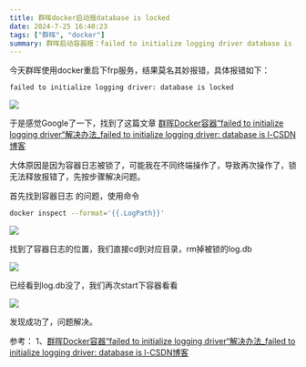 ```yaml
---
title: 群晖docker启动报database is locked
date: 2024-7-25 16:40:23
tags: ["群晖", "docker"]
summary: 群晖启动容器报：failed to initialize logging driver database is locked
---
```


今天群晖使用docker重启下frp服务，结果莫名其妙报错，具体报错如下：

```bash
failed to initialize logging driver: database is locked
```

![](https://dzh213.oss-cn-beijing.aliyuncs.com/blog/20240725163542.png)

于是感觉Google了一下，找到了这篇文章 [群晖Docker容器“failed to initialize logging driver“解决办法\_failed to initialize logging driver: database is l-CSDN博客](https://blog.csdn.net/qq_43419705/article/details/127337896)

大体原因是因为容器日志被锁了，可能我在不同终端操作了，导致再次操作了，锁无法释放报错了，先按步骤解决问题。

首先找到容器日志 的问题，使用命令
```bash
docker inspect --format='{{.LogPath}}'
```

![](https://dzh213.oss-cn-beijing.aliyuncs.com/blog/202407251639776.png)

找到了容器日志的位置，我们直接cd到对应目录，rm掉被锁的log.db

![](https://dzh213.oss-cn-beijing.aliyuncs.com/blog/202407251640229.png)

已经看到log.db没了，我们再次start下容器看看

![](https://dzh213.oss-cn-beijing.aliyuncs.com/blog/202407251641176.png)

发现成功了，问题解决。




参考：
1、[群晖Docker容器“failed to initialize logging driver“解决办法\_failed to initialize logging driver: database is l-CSDN博客](https://blog.csdn.net/qq_43419705/article/details/127337896)
